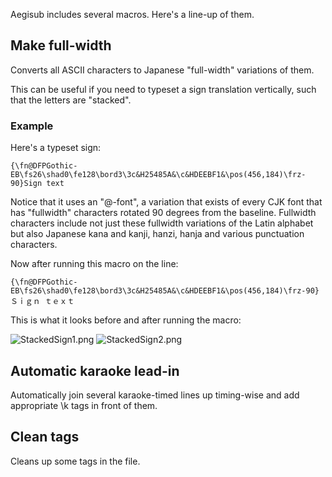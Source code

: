 Aegisub includes several macros. Here's a line-up of them.

== Make full-width ==
Converts all ASCII characters to Japanese "full-width" variations of them.

This can be useful if you need to typeset a sign translation vertically, such that the letters are "stacked".

=== Example ===

Here's a typeset sign:

 {\fn@DFPGothic-EB\fs26\shad0\fe128\bord3\3c&H25485A&\c&HDEEBF1&\pos(456,184)\frz-90}Sign text

Notice that it uses an "@-font", a variation that exists of every CJK font that has "fullwidth" characters rotated 90 degrees from the baseline. Fullwidth characters include not just these fullwidth variations of the Latin alphabet but also Japanese kana and kanji, hanzi, hanja and various punctuation characters.

Now after running this macro on the line:

 {\fn@DFPGothic-EB\fs26\shad0\fe128\bord3\3c&H25485A&\c&HDEEBF1&\pos(456,184)\frz-90}Ｓｉｇｎ ｔｅｘｔ

This is what it looks before and after running the macro:

[[Image:StackedSign1.png]] [[Image:StackedSign2.png]]

== Automatic karaoke lead-in ==
Automatically join several karaoke-timed lines up timing-wise and add appropriate \k tags in front of them.

{{Todo|Details, explanation, and why this is good.}}

== Clean tags ==
Cleans up some tags in the file.

{{Todo|Better description and why this is good.}}